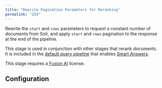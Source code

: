 ```yaml
---
title: "Rewrite Pagination Parameters for Reranking"
permalink: "254"
---
```


Rewrite the `start` and `rows` parameters to request a constant number of documents from Solr, and apply `start` and `rows` pagination to the response at the end of the pipeline.

This stage is used in conjunction with other stages that rerank documents. It is included in the [default query pipeline](/fusion-ai/4.2/461/smart-answers) that enables [Smart Answers](/how-to/684/faq-solution-part-2#default-pipelines).

This stage requires a [Fusion AI](/fusion-ai/4.2/428/fusion-ai) license.

## Configuration


<SchemaParamFields schema={schema}/>